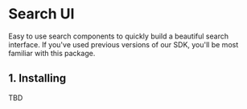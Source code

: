 
<SEO title="Search UI" description="TBD" />

# Search UI

Easy to use search components to quickly build a beautiful search interface. If you've used previous versions of our SDK, you'll be most familiar with this package.

## 1. Installing

TBD
